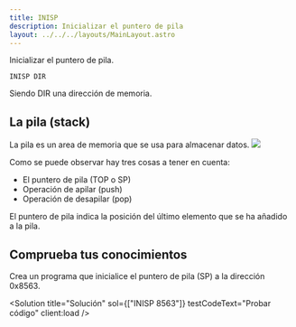 ```yaml
---
title: INISP
description: Inicializar el puntero de pila
layout: ../../../layouts/MainLayout.astro
---
```



Inicializar el puntero de pila.

```
INISP DIR
```
Siendo DIR una dirección de memoria.

## La pila (stack)

La pila es un area de memoria que se usa para almacenar datos.
![](/assets/components/stack.png)

Como se puede observar hay tres cosas a tener en cuenta:
* El puntero de pila (TOP o SP)
* Operación de apilar (push)
* Operación de desapilar (pop)

El puntero de pila indica la posición del último elemento que se ha añadido a la pila.

## Comprueba tus conocimientos

Crea un programa que inicialice el puntero de pila (SP) a la dirección 0x8563.

<Solution title="Solución" sol={["INISP 8563"]} testCodeText="Probar código" client:load />